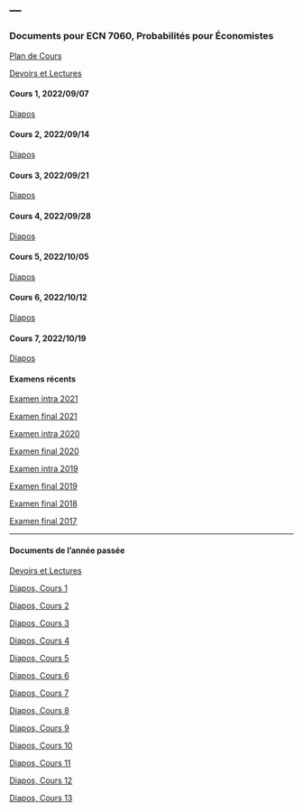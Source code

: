 ---
---

<link rel="stylesheet" href="styles.css" type="text/css">

### Documents pour ECN 7060, Probabilités pour Économistes

[Plan de Cours](./ECN7060/ECN7060A-A22-PC.pdf)

[Devoirs et Lectures](./ECN7060/ECN7060_DL.pdf)

#### Cours 1, 2022/09/07

[Diapos](./ECN7060/ECN7060_1.pdf)

#### Cours 2, 2022/09/14

[Diapos](./ECN7060/ECN7060_2.pdf)

#### Cours 3, 2022/09/21

[Diapos](./ECN7060/ECN7060_3.pdf)

#### Cours 4, 2022/09/28

[Diapos](./ECN7060/ECN7060_4.pdf)

#### Cours 5, 2022/10/05

[Diapos](./ECN7060/ECN7060_5.pdf)

#### Cours 6, 2022/10/12

[Diapos](./ECN7060/ECN7060_6.pdf)

#### Cours 7, 2022/10/19

[Diapos](./ECN7060/ECN7060_7.pdf)

#### Examens récents

[Examen intra 2021](./ECN7060/EI21.pdf)

[Examen final 2021](./ECN7060/EF21.pdf)

[Examen intra 2020](./ECN7060/EI20.pdf)

[Examen final 2020](./ECN7060/EF20A.pdf)

[Examen intra 2019](./ECN7060/EI19.pdf)

[Examen final 2019](./ECN7060/EF19A.pdf)

[Examen final 2018](./ECN7060/EF18A.pdf)

[Examen final 2017](./ECN7060/EF17A.pdf)

***

#### Documents de l'année passée

[Devoirs et Lectures](./ECN7060/ECN7060_DL_2021.pdf)

[Diapos, Cours 1](./ECN7060/ECN7060_1_2021.pdf)

[Diapos, Cours 2](./ECN7060/ECN7060_2_2021.pdf)

[Diapos, Cours 3](./ECN7060/ECN7060_3_2021.pdf)

[Diapos, Cours 4](./ECN7060/ECN7060_4_2021.pdf)

[Diapos, Cours 5](./ECN7060/ECN7060_5_2021.pdf)

[Diapos, Cours 6](./ECN7060/ECN7060_6_2021.pdf)

[Diapos, Cours 7](./ECN7060/ECN7060_7_2021.pdf)

[Diapos, Cours 8](./ECN7060/ECN7060_8_2021.pdf)

[Diapos, Cours 9](./ECN7060/ECN7060_9_2021.pdf)

[Diapos, Cours 10](./ECN7060/ECN7060_10_2021.pdf)

[Diapos, Cours 11](./ECN7060/ECN7060_11_2021.pdf)

[Diapos, Cours 12](./ECN7060/ECN7060_12_2021.pdf)

[Diapos, Cours 13](./ECN7060/ECN7060_13_2021.pdf)

